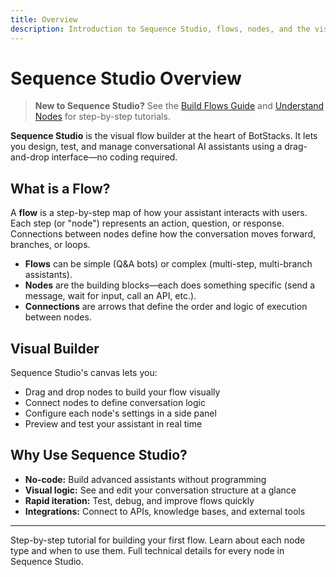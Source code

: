```yaml
---
title: Overview
description: Introduction to Sequence Studio, flows, nodes, and the visual builder in BotStacks.
---
```



# Sequence Studio Overview

> **New to Sequence Studio?** See the [Build Flows Guide](../../common-tasks/conversation-design/build-flows) and [Understand Nodes](../../common-tasks/conversation-design/understand-nodes) for step-by-step tutorials.


**Sequence Studio** is the visual flow builder at the heart of BotStacks. It lets you design, test, and manage conversational AI assistants using a drag-and-drop interface—no coding required.

## What is a Flow?
A **flow** is a step-by-step map of how your assistant interacts with users. Each step (or "node") represents an action, question, or response. Connections between nodes define how the conversation moves forward, branches, or loops.

- **Flows** can be simple (Q&A bots) or complex (multi-step, multi-branch assistants).
- **Nodes** are the building blocks—each does something specific (send a message, wait for input, call an API, etc.).
- **Connections** are arrows that define the order and logic of execution between nodes.

## Visual Builder
Sequence Studio's canvas lets you:
- Drag and drop nodes to build your flow visually
- Connect nodes to define conversation logic
- Configure each node's settings in a side panel
- Preview and test your assistant in real time

## Why Use Sequence Studio?
- **No-code:** Build advanced assistants without programming
- **Visual logic:** See and edit your conversation structure at a glance
- **Rapid iteration:** Test, debug, and improve flows quickly
- **Integrations:** Connect to APIs, knowledge bases, and external tools

---

<CardGroup cols={3}>
  <Card title="Build Flows Guide" href="../../common-tasks/conversation-design/build-flows">
    Step-by-step tutorial for building your first flow.
  </Card>
  <Card title="Understand Nodes" href="../../common-tasks/conversation-design/understand-nodes">
    Learn about each node type and when to use them.
  </Card>
  <Card title="Node Reference" href="./node-reference">
    Full technical details for every node in Sequence Studio.
  </Card>
</CardGroup> 
